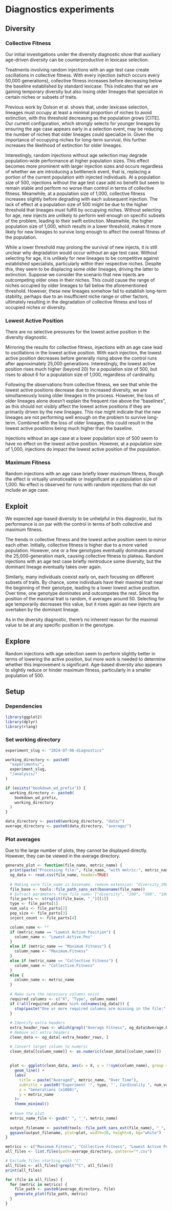 # Diagnostics experiments

## Diversity 

### Collective Fitness
Our initial investigations under the diversity diagnostic show that auxiliary age-driven diversity can be counterproductive in lexicase selection.

Treatments involving random injections with an age test case create oscillations in collective fitness. With every injection (which occurs every 
50,000 generations), collective fitness increases before decreasing below the baseline established by standard lexicase. This indicates that we are 
gaining temporary diversity but also losing older lineages that specialize in certain niches or subsets of traits.

Previous work by Dolson et al. shows that, under lexicase selection, lineages must occupy at least a minimal proportion of niches to avoid extinction, 
with this threshold decreasing as the population grows [CITE]. Our current configuration, which strongly selects for younger lineages by ensuring 
the age case appears early in a selection event, may be reducing the number of niches that older lineages could specialize in. Given the importance of
occupying niches for long-term survival, this further increases the likelihood of extinction for older lineages. 

Interestingly, random injections without age selection may degrade population-wide performance at higher population sizes. This effect becomes more 
prominent with larger injection sizes and occurs regardless of whether we are introducing a bottleneck event, that is, replacing a portion of the 
current population with injected individuals. At a population size of 500, injections without the age test case add no benefit but seem to remain 
stable and perform no worse than control in terms of collective fitness. Meanwhile, at a population size of 1,000, collective fitness increases 
slightly before degrading with each subsequent injection. The lack of effect at a population size of 500 might be due to the higher threshold that 
lineages must fulfill by occupying niches. Without selecting for age, new injects are unlikely to perform well enough on specific subsets of the 
problem, leading to their swift extinction. Meanwhile, the higher population size of 1,000, which results in a lower threshold, makes it more likely 
for new lineages to survive long enough to affect the overall fitness of the population.

While a lower threshold may prolong the survival of new injects, it is still unclear why degradation would occur without an age test case. 
Without selecting for age, it is unlikely for new lineages to be competitive against established specialists, particularly within their respective 
niches. Despite this, they seem to be displacing some older lineages, driving the latter to extinction. Suppose we consider the scenario that new 
injects are outcompeting older ones in their niches. This could cause the range of niches occupied by older lineages to fall below the 
aforementioned threshold. However, these new lineages somehow fail to establish long-term stability, perhaps due to an insufficient niche range 
or other factors, ultimately resulting in the degradation of collective fitness and loss of occupied niches or diversity.

### Lowest Active Position
There are no selective pressures for the lowest active position in the diversity diagnostic.

Mirroring the results for collective fitness, injections with an age case lead to oscillations in the lowest active position. With each injection, 
the lowest active position decreases before generally rising above the control runs after approximately 25,000 generations. 
Interestingly, the lowest active position rises much higher (beyond 20) for a population size of 500, but rises to about 6 for a population size 
of 1,000, regardless of cardinality.

Following the observations from collective fitness, we see that while the lowest active positions decrease due to increased diversity, we are 
simultaneously losing older lineages in the process. However, the loss of older lineages alone doesn't explain the frequent rise above the "baselines", as this 
should not visibly affect the lowest active positions if they are primarily driven by the new lineages. This rise might indicate that the new 
lineages are not performing well enough on the problem to survive long-term. Combined with the loss of older lineages, this could result in the 
lowest active positions being much higher than the baseline.

Injections without an age case at a lower population size of 500 seem to have no effect on the lowest active position. 
However, at a population size of 1,000, injections do impact the lowest active position of the population.

### Maximum Fitness
Random injections with an age case briefly lower maximum fitness, though the effect is virtually unnoticeable or insignificant at a population 
size of 1,000. No effect is observed for runs with random injections that do not include an age case.

## Exploit
We expected age-based diversity to be unhelpful in this diagnostic, but its performance is on par with the control in terms of both collective 
and maximum fitness.

The trends in collective fitness and the lowest active position seem to mirror each other. Initially, collective fitness is higher due to a more 
varied population. However, one or a few genotypes eventually dominates around the 25,000-generation mark, causing collective fitness to plateau. Random 
injections with an age test case briefly reintroduce some diversity, but the dominant lineage eventually takes over again.

Similarly, many individuals coexist early on, each focusing on different subsets of traits. By chance, some individuals have their maximal trait 
near the beginning of their genotype, leading to a lower lowest active position. Over time, one genotype dominates and 
outcompetes the rest. Since the position of the maximal trait is random, it averages around 50. Selecting for age temporarily decreases this 
value, but it rises again as new injects are overtaken by the dominant lineage.

As in the diversity diagnostic, there’s no inherent reason for the maximal value to be at any specific position in the genotype.

## Explore
Random injections with age selection seem to perform slightly better in terms of lowering the active position, but more work is needed to 
determine whether this improvement is significant. Age-based diversity also appears to slightly reduce or hinder maximum fitness, particularly in a 
smaller population of 500.

## Setup

### Dependencies
```{r}
library(ggplot2)
library(dplyr)
library(rlang)
```

### Set working directory
```{r}
experiment_slug <- "2024-07-06-diagnostics"

working_directory <- paste0(
  "experiments/",
  experiment_slug,
  "/analysis/"
)

if (exists("bookdown_wd_prefix")) {
  working_directory <- paste0(
    bookdown_wd_prefix,
    working_directory
  )
}

data_directory <- paste0(working_directory, "data/")
average_directory <- paste0(data_directory, "average/")
```

### Plot averages
Due to the large number of plots, they cannot be displayed directly. However, they can be viewed in the average directory.
 
```{r}
generate_plot <- function(file_name, metric_name) {
  print(paste("Processing file:", file_name, "with metric:", metric_name))
  og_data <- read.csv(file_name, header=TRUE)
  
  # Making sure file_name is basename, remove extension: "diversity_200_500_100"
  file_base <- tools::file_path_sans_ext(basename(file_name))
  # Extract parameters from file_name: ["diversity", "200", "500", "100"]
  file_parts <- strsplit(file_base, "_")[[1]]
  type <- file_parts[1]
  num_vals <- file_parts[2]
  pop_size <- file_parts[3]
  inject_count <- file_parts[4]

  column_name <- ""
  if (metric_name == "Lowest Active Position") {
    column_name <- "Lowest.Active.Pos"
  }
  else if (metric_name == "Maximum Fitness") {
    column_name <- "Maximum.Fitness"
  }
  else if (metric_name == "Collective Fitness") {
    column_name <- "Collective.Fitness"
  }
  else {
    column_name <- metric_name
  }
  
  # Make sure the necessary columns exist
  required_columns <- c("X", "Type", column_name)
  if (!all(required_columns %in% colnames(og_data))) {
    stop(paste("One or more required columns are missing in the file:", file_name))
  }
  
  # Identify extra headers
  extra_header_rows <- which(grepl("Average Fitness", og_data$Average.Fitness))
  # Remove all extra headers
  clean_data <- og_data[-extra_header_rows, ]

  # Convert target column to numeric
  clean_data[[column_name]] <- as.numeric(clean_data[[column_name]])
  
  
  plot <- ggplot(clean_data, aes(x = X, y = !!sym(column_name), group = Type, color = Type)) +
    geom_line() +
    labs(
      title = paste("Averaged", metric_name, "Over Time"),
      subtitle = paste0("Experiment '", type, "', Cardinality ", num_vals, ", Pop. Size ", pop_size, ", Inject Size ", inject_count),
      x = "Generations (x1000)",
      y = metric_name
    )+
    theme_minimal()
  
  # Save the plot
  metric_name_file <- gsub(" ", "_", metric_name)
  
  output_filename <- paste0(tools::file_path_sans_ext(file_name), "_", metric_name_file, "_plot.png")
  ggsave(output_filename, plot=plot, width=10, height=6, bg="white")
}

metrics <- c("Maximum Fitness", "Collective Fitness", "Lowest Active Position")
all_files <- list.files(path=average_directory, pattern="*.csv")

# Exclude files starting with "C"
all_files <- all_files[!grepl("^C", all_files)]
print(all_files)

for (file in all_files) {
  for (metric in metrics) {
    file_path <- paste0(average_directory, file)
    generate_plot(file_path, metric)
  }
}
```